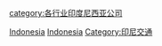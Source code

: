 {{Catnav|頁面分類|人类社会|交通|航空|航空公司}}
{{Commonscat|Airlines of Indonesia}}

[[Category:各国航空公司|Indonesia]]
[[Category:亚洲航空公司|Indonesia]]
[[Category:印尼交通|Category:印尼交通]]
[[category:各行业印度尼西亚公司|category:各行业印度尼西亚公司]]